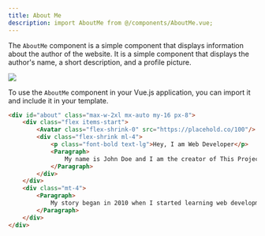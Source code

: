 ```yaml
---
title: About Me
description: import AboutMe from @/components/AboutMe.vue;
---
```


The `AboutMe` component is a simple component that displays information about the author of the website. It is a simple component that displays the author's name, a short description, and a profile picture.

<Frame>
    <img src="/images/components/about-me.jpg" />
</Frame>

To use the `AboutMe` component in your Vue.js application, you can import it and include it in your template.

```html resources/js/Components/AboutMe.vue
<div id="about" class="max-w-2xl mx-auto my-16 px-8">
    <div class="flex items-start">
        <Avatar class="flex-shrink-0" src="https://placehold.co/100"/>
        <div class="flex-shrink ml-4">
            <p class="font-bold text-lg">Hey, I am Web Developer</p>
            <Paragraph>
                My name is John Doe and I am the creator of This Project.
            </Paragraph>
        </div>
    </div>
    <div class="mt-4">
        <Paragraph>
            My story began in 2010 when I started learning web development. I was fascinated by the idea of creating something that can be accessed by anyone in the world. I started learning HTML, CSS, and JavaScript. I was amazed by the power of these technologies and how they can be used to create beautiful and interactive websites.
        </Paragraph>
    </div>
</div>
```
